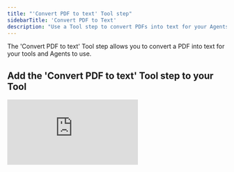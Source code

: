 ```yaml
---
title: "'Convert PDF to text' Tool step"
sidebarTitle: 'Convert PDF to Text'
description: "Use a Tool step to convert PDFs into text for your Agents and Tools to read"
---
```


The 'Convert PDF to text' Tool step allows you to convert a PDF into text for your tools and Agents to use. 

## Add the 'Convert PDF to text' Tool step to your Tool

<div style={{ width:"100%",position:"relative",paddingTop:"56.25%" }}>
<iframe src="https://app.supademo.com/embed/cmbrl86lmceh2sn1ruioz8hbb" frameBorder="0" title="Add the Convert a Spreadsheet to JSON Tool step to your Tool" allow="clipboard-write" webkitallowfullscreen="true" mozallowfullscreen="true" allowfullscreen style={{ position:"absolute",top:0,left:0,width:"100%",height:"100%",border:"3px solid #5E43CE",borderRadius:"10px" }} />

</div>


You can add the 'Convert PDF to text' Tool step to your Tool by:

1. Creating a new Tool, then searching for the 'Convert PDF to text' Tool step
2. Click 'Expand' to see the full Tool step
3. Add the PDF you want to convert to text
4. Click 'Run step' to run the Tool step

## Advanced Settings

### Use OCR

OCR (Optical character recognition or optical character reader) is needed for image PDFs (e.g. scanned data). This option uses more credits and therefore should only be activated for image PDFs.

<Warning>This will not return images in the PDFs you upload, but will convert text in images to text for you to use in your Tools.</Warning>

### OCR Type

This allows you to choose the model used if 'Use OCR' is selected. The options available are:
- Fast model (~95% accuracy)
- Quality model (~99% accuracy but slow)

### Return PDF Text as Documents (List of Texts)

This can only be selected if 'Use OCR is selected'. 

Toggling this will either return the PDF text as an aggregated text or as a list of texts. 

## Common errors

<Accordion title="Unsupported file type">
  The error message similar to the one below indicates that a non-PDF file was uploaded to the Tool step. Only PDF files are supported. 
  `Unsupported file type: xlsx`
</Accordion>